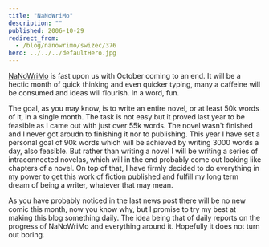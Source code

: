 ```yaml
---
title: "NaNoWriMo"
description: ""
published: 2006-10-29
redirect_from:
  - /blog/nanowrimo/swizec/376
hero: ../../../defaultHero.jpg
---
```


[NaNoWriMo](https://nanowrimo.org/) is fast upon us with October coming to an end. It will be a hectic month of quick thinking and even quicker typing, many a caffeine will be consumed and ideas will flourish. In a word, fun.

The goal, as you may know, is to write an entire novel, or at least 50k words of it, in a single month. The task is not easy but it proved last year to be feasible as I came out with just over 55k words. The novel wasn't finished and I never got aroudn to finishing it nor to publishing. This year I have set a personal goal of 90k words which will be achieved by writing 3000 words a day, also feasible. But rather than writing a novel I will be writing a series of intraconnected novelas, which will in the end probably come out looking like chapters of a novel. On top of that, I have firmly decided to do everything in my power to get this work of fiction published and fulfill my long term dream of being a writer, whatever that may mean.

As you have probably noticed in the last news post there will be no new comic this month, now you know why, but I promise to try my best at making this blog something daily. The idea being that of daily reports on the progress of NaNoWriMo and everything around it. Hopefully it does not turn out boring.
